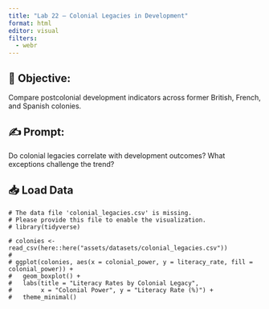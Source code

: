 ```yaml
---
title: "Lab 22 – Colonial Legacies in Development"
format: html
editor: visual
filters:
  - webr
---
```


## 🧭 Objective:   
Compare postcolonial development indicators across former British, French, and Spanish colonies.

## ✍️ Prompt:  
Do colonial legacies correlate with development outcomes? What exceptions challenge the trend?

## 📥 Load Data
```webr-r
# The data file 'colonial_legacies.csv' is missing.
# Please provide this file to enable the visualization.
# library(tidyverse)

# colonies <- read_csv(here::here("assets/datasets/colonial_legacies.csv"))
# 
# ggplot(colonies, aes(x = colonial_power, y = literacy_rate, fill = colonial_power)) +
#   geom_boxplot() +
#   labs(title = "Literacy Rates by Colonial Legacy",
#        x = "Colonial Power", y = "Literacy Rate (%)") +
#   theme_minimal()
```

